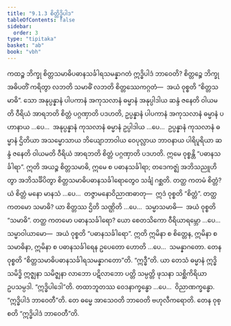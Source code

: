 ```yaml
---
title: "9.1.3 စိတ္တိဒ္ဓိပါဒ"
tableOfContents: false
sidebar:
  order: 3
type: "tipitaka"
basket: "ab"
book: "vbh"
---
```



<DynamicBreadcrumb />

<Division number="438" book="vbh" e="ch" v="30" p="227">

<Paragraph number="1475" book="vbh">
ကထဉ္စ ဘိက္ခု စိတ္တသမာဓိပဓာနသင်္ခါရသမန္နာဂတံ ဣဒ္ဓိပါဒံ ဘာဝေတိ? စိတ္တဉ္စေ ဘိက္ခု အဓိပတိံ ကရိတွာ လဘတိ သမာဓိံ လဘတိ စိတ္တဿေကဂ္ဂတံ—  အယံ ဝုစ္စတိ “စိတ္တသမာဓိ”. သော အနုပ္ပန္နာနံ ပါပကာနံ အကုသလာနံ ဓမ္မာနံ အနုပ္ပါဒါယ ဆန္ဒံ ဇနေတိ ဝါယမတိ ဝီရိယံ အာရဘတိ စိတ္တံ ပဂ္ဂဏှာတိ ပဒဟတိ, ဥပ္ပန္နာနံ ပါပကာနံ အကုသလာနံ ဓမ္မာနံ ပဟာနာယ …ပေ…  အနုပ္ပန္နာနံ ကုသလာနံ ဓမ္မာနံ ဥပ္ပါဒါယ …ပေ…  ဥပ္ပန္နာနံ ကုသလာနံ ဓမ္မာနံ ဌိတိယာ အသမ္မောသာယ ဘိယျောဘာဝါယ ဝေပုလ္လာယ ဘာဝနာယ ပါရိပူရိယာ ဆန္ဒံ ဇနေတိ ဝါယမတိ ဝီရိယံ အာရဘတိ စိတ္တံ ပဂ္ဂဏှာတိ ပဒဟတိ. ဣမေ ဝုစ္စန္တိ “ပဓာနသင်္ခါရာ”. ဣတိ အယဉ္စ စိတ္တသမာဓိ, ဣမေ စ ပဓာနသင်္ခါရာ; တဒေကဇ္ဈံ အဘိသညူဟိတွာ အဘိသင်္ခိပိတွာ စိတ္တသမာဓိပဓာနသင်္ခါရောတွေဝ သင်္ချံ ဂစ္ဆတိ.
</Paragraph>

</Division>
<Division number="439" book="vbh" e="ch" v="30" p="227">

<Paragraph number="1476" book="vbh">
တတ္ထ ကတမံ စိတ္တံ? ယံ စိတ္တံ မနော မာနသံ …ပေ…  တဇ္ဇာမနောဝိညာဏဓာတု—  ဣဒံ ဝုစ္စတိ “စိတ္တံ”.
</Paragraph>

<Paragraph number="1477" book="vbh">
တတ္ထ ကတမော သမာဓိ? ယာ စိတ္တဿ ဌိတိ သဏ္ဌိတိ …ပေ…  သမ္မာသမာဓိ—  အယံ ဝုစ္စတိ “သမာဓိ”.
</Paragraph>

<Paragraph number="1478" book="vbh">
တတ္ထ ကတမော ပဓာနသင်္ခါရော? ယော စေတသိကော ဝီရိယာရမ္ဘော …ပေ…  သမ္မာဝါယာမော—  အယံ ဝုစ္စတိ “ပဓာနသင်္ခါရော”. ဣတိ ဣမိနာ စ စိတ္တေန, ဣမိနာ စ သမာဓိနာ, ဣမိနာ စ ပဓာနသင်္ခါရေန ဥပေတော ဟောတိ …ပေ…  သမန္နာဂတော. တေန ဝုစ္စတိ “စိတ္တသမာဓိပဓာနသင်္ခါရသမန္နာဂတော”တိ.
</Paragraph>

</Division>
<Division number="440" book="vbh" e="ch" v="30" p="228">

<Paragraph number="1479" book="vbh">
“ဣဒ္ဓီ”တိ. ယာ တေသံ ဓမ္မာနံ ဣဒ္ဓိ သမိဒ္ဓိ ဣဇ္ဈနာ သမိဇ္ဈနာ လာဘော ပဋိလာဘော ပတ္တိ သမ္ပတ္တိ ဖုသနာ သစ္ဆိကိရိယာ ဥပသမ္ပဒါ.
</Paragraph>

<Paragraph number="1480" book="vbh">
“ဣဒ္ဓိပါဒေါ”တိ. တထာဘူတဿ ဝေဒနာက္ခန္ဓော …ပေ…  ဝိညာဏက္ခန္ဓော.
</Paragraph>

<Paragraph number="1481" book="vbh">
“ဣဒ္ဓိပါဒံ ဘာဝေတီ”တိ. တေ ဓမ္မေ အာသေဝတိ ဘာဝေတိ ဗဟုလီကရောတိ. တေန ဝုစ္စတိ “ဣဒ္ဓိပါဒံ ဘာဝေတီ”တိ.
</Paragraph>
</Division>